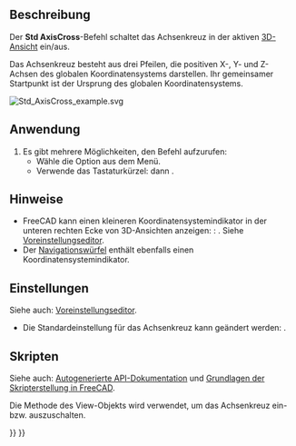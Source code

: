 <languages/>

{{Docnav/de
|[[Std_ViewFullscreen/de|AnsichtVollbild]]
|[[Std_ToggleClipPlane/de|Clippingplane]]
|[[Std_View_Menu/de|Std Ansichtsmenü]]
|IconL=Std_ViewFullscreen.svg
|IconR=Std_ToggleClipPlane.svg
|IconC=Freecad.svg
}}

{{GuiCommand/de
|Name=Std AxisCross
|Name/de=Std Achsenkreuz
|MenuLocation=Ansicht → Achsenkreuz ein-/ausblenden
|Workbenches=Alle
|Shortcut={{KEY|A}} {{KEY|C}}
}}

<span id="Description"></span>
==Beschreibung==

Der '''Std AxisCross'''-Befehl schaltet das Achsenkreuz in der aktiven [[3D_view/de|3D-Ansicht]] ein/aus.

Das Achsenkreuz besteht aus drei Pfeilen, die positiven X-, Y- und Z-Achsen des globalen Koordinatensystems darstellen. Ihr gemeinsamer Startpunkt ist der Ursprung des globalen Koordinatensystems.

[[Image:Std_AxisCross_example.svg]]
{{Caption|Das Achsenkreuz (die Buchstaben sind nicht Teil des Achsenkreuzes)}}

<span id="Usage"></span>
==Anwendung==

# Es gibt mehrere Möglichkeiten, den Befehl aufzurufen:
#* Wähle die Option {{MenuCommand|Ansicht → [[Image:Std_AxisCross.svg|16px]] Achsenkreuz ein/ausblenden}} aus dem Menü.
#* Verwende das Tastaturkürzel: {{KEY|A}} dann {{KEY|C}}.

<span id="Notes"></span>
==Hinweise==

* FreeCAD kann einen kleineren Koordinatensystemindikator in der unteren rechten Ecke von 3D-Ansichten anzeigen: : {{MenuCommand|Bearbeiten → Einstellungen... → Anzeige → 3D Viewer → Koordinatensystem in Ecke anzeigen}}. Siehe [[Preferences_Editor/de#3D_View|Voreinstellungseditor]].
* Der [[Navigation_Cube/de|Navigationswürfel]] enthält ebenfalls einen Koordinatensystemindikator.

<span id="Preferences"></span>
==Einstellungen==

Siehe auch: [[Preferences_Editor/de|Voreinstellungseditor]].

* Die Standardeinstellung für das Achsenkreuz kann geändert werden: {{MenuCommand|Bearbeiten → Einstellungen... → Anzeige → 3D-Ansicht → Achsenkreuz standardmäßig anzeigen}}.

<span id="Scripting"></span>
==Skripten==

Siehe auch: [https://freecad.github.io/SourceDoc/ Autogenerierte API-Dokumentation] und [[FreeCAD_Scripting_Basics/de|Grundlagen der Skripterstellung in FreeCAD]].

Die Methode {{incode|setAxisCross}} des View-Objekts wird verwendet, um das Achsenkreuz ein- bzw. auszuschalten.

{{Code|code=
import FreeCADGui

view = FreeCADGui.ActiveDocument.ActiveView
view.setAxisCross(True)
view.hasAxisCross()
}}


{{Docnav/de
|[[Std_ViewFullscreen/de|AnsichtVollbild]]
|[[Std_ToggleClipPlane/de|Clippingplane]]
|[[Std_View_Menu/de|Std Ansichtsmenü]]
|IconL=Std_ViewFullscreen.svg
|IconR=Std_ToggleClipPlane.svg
|IconC=Freecad.svg
}}

{{Std_Base_navi{{#translation:}}}}
{{Userdocnavi{{#translation:}}}}